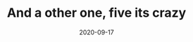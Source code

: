 ---
title: And a other one, five its crazy
slug: my-fifht-post
date: 2020-09-17
featureImage: 5e.jpg
excerpt: Some text I think, that goes here. To fill the empty space inside te page. I hope they have pudding in here!
---